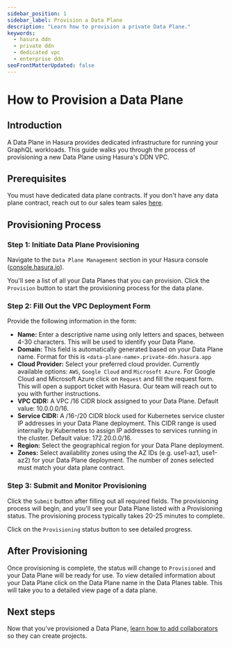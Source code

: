 ```yaml
---
sidebar_position: 1
sidebar_label: Provision a Data Plane
description: "Learn how to provision a private Data Plane."
keywords:
  - hasura ddn
  - private ddn
  - dedicated vpc
  - enterprise ddn
seoFrontMatterUpdated: false
---
```



# How to Provision a Data Plane

## Introduction
A Data Plane in Hasura provides dedicated infrastructure for running your GraphQL workloads. This guide walks you through the process of provisioning a new Data Plane using Hasura's DDN VPC.

## Prerequisites
You must have dedicated data plane contracts. If you don't have any data plane contract, reach out to our sales team sales [here](https://hasura.io/contact-us). 

## Provisioning Process

### Step 1: Initiate Data Plane Provisioning

Navigate to the `Data Plane Management` section in your Hasura console ([console.hasura.io](https://console.hasura.io)). 

<Thumbnail src="/img/data-plane/data-plane-management.png" alt="Data Plane" width="1000px" />

You'll see a list of all your Data Planes that you can provision. Click the `Provision` button to start the provisioning process for the data plane.

<Thumbnail src="/img/data-plane/pending-provision-data-planes.png" alt="Data Plane" width="1000px" />

### Step 2: Fill Out the VPC Deployment Form

Provide the following information in the form:

<Thumbnail src="/img/data-plane/vpc-form.png" alt="Data Plane" width="1000px" />


- **Name:** Enter a descriptive name using only letters and spaces, between 4-30 characters. This will be used to identify your Data Plane.
- **Domain:** This field is automatically generated based on your Data Plane name. Format for this is `<data-plane-name>.private-ddn.hasura.app`
- **Cloud Provider:** Select your preferred cloud provider. Currently available options: `AWS`, `Google Cloud` and `Microsoft Azure`. For Google Cloud and Microsoft Azure click on `Request` and fill the request form. This will open a support ticket with Hasura. Our team will reach out to you with further instructions.
- **VPC CIDR:** A VPC /16 CIDR block assigned to your Data Plane. Default value: 10.0.0.0/16. 
- **Service CIDR:** A /16-/20 CIDR block used for Kubernetes service cluster IP addresses in your Data Plane deployment. This CIDR range is used internally by Kubernetes to assign IP addresses to services running in the cluster. Default value: 172.20.0.0/16.
- **Region:** Select the geographical region for your Data Plane deployment.
- **Zones:** Select availability zones using the AZ IDs (e.g. use1-az1, use1-az2) for your Data Plane deployment. The number of zones selected must match your data plane contract.

### Step 3: Submit and Monitor Provisioning

Click the `Submit` button after filling out all required fields. The provisioning process will begin, and you'll see your Data Plane listed with a Provisioning status. The provisioning process typically takes 20-25 minutes to complete.

<Thumbnail src="/img/data-plane/data-plane-page.png" alt="Data Plane" width="1000px" />

Click on the `Provisioning` status button to see detailed progress.

<Thumbnail src="/img/data-plane/provisioning-status-modal.png" alt="Data Plane" width="1000px" />

## After Provisioning

Once provisioning is complete, the status will change to `Provisioned` and your Data Plane will be ready for use. To view detailed information about your Data Plane click on the Data Plane name in the Data Planes table. This will take you to a detailed view page of a data plane.

<Thumbnail src="/img/data-plane/data-plane-detail.png" alt="Data Plane" width="1000px" />


## Next steps

Now that you've provisioned a Data Plane,
[learn how to add collaborators](/deployment/private-ddn/data-plane-collaboration.mdx) so they can create projects.
